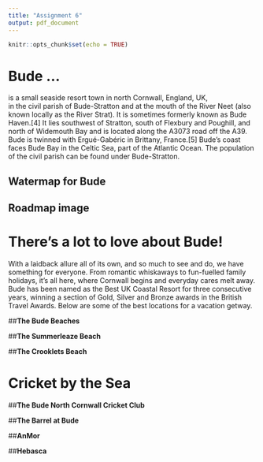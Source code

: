 ```yaml
---
title: "Assignment 6"
output: pdf_document
---
```


```r
knitr::opts_chunk$set(echo = TRUE)
```


# Bude ...

is a small seaside resort town in north Cornwall, England, UK,  
in the civil parish of Bude-Stratton and at the mouth of the River Neet (also known locally as the River Strat). It is sometimes formerly known as Bude Haven.[4] It lies southwest of Stratton, south of Flexbury and Poughill, and north of Widemouth Bay and is located along the A3073 road off the A39. Bude is twinned with Ergué-Gabéric in Brittany, France.[5] Bude's coast faces Bude Bay in the Celtic Sea, part of the Atlantic Ocean. The population of the civil parish can be found under Bude-Stratton.


## Watermap for Bude
\includegraphics[width=400pt,height=350pt]{watermap.png}


## Roadmap image
\includegraphics[width=400pt,height=350pt]{roadmap.png}


# There’s a lot to love about Bude! 

With a laidback allure all of its own, and so much to see and do, we have something for everyone. From romantic whiskaways to fun-fuelled family holidays, it’s all here, where Cornwall begins and everyday cares melt away.  Bude has been named as the Best UK Coastal Resort for three consecutive years, winning a section of Gold, Silver and Bronze awards in the British Travel Awards. Below are some of the best locations for a vacation getway. 

##**The Bude Beaches**
\includegraphics[width=400pt,height=350pt]{BudeBeaches.jpg}


##**The Summerleaze Beach** 
\includegraphics[width=400pt,height=350pt]{SummerleazeBeach.jpg}

##**The Crooklets Beach** 
\includegraphics[width=400pt,height=350pt]{CrookletsBeach.jpg}

# Cricket by the Sea
##**The Bude North Cornwall Cricket Club** 
\includegraphics[width=400pt,height=350pt]{BudeNorthCornwallCricketClub.jpg}

##**The Barrel at Bude** 
\includegraphics[width=400pt,height=350pt]{TheBarrelatBude.jpg}

##**AnMor** 
\includegraphics[width=400pt,height=350pt]{AnMor.jpg}

##**Hebasca** 
\includegraphics[width=400pt,height=350pt]{Hebasca.jpg}
